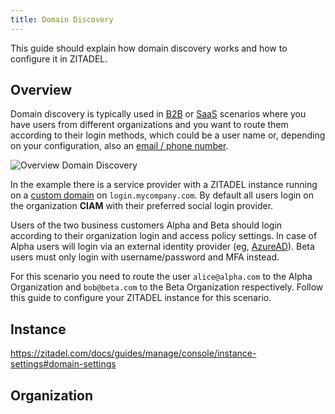 ```yaml
---
title: Domain Discovery
---
```


This guide should explain how domain discovery works and how to configure it in ZITADEL.

## Overview

Domain discovery is typically used in [B2B](./b2b) or [SaaS](./saas) scenarios where you have users from different organizations and you want to route them according to their login methods, which could be a user name or, depending on your configuration, also an [email / phone number](configurations#use-email-to-login).

![Overview Domain Discovery](/img/guides/solution-scenarios/domain-discovery.png)

In the example there is a service provider with a ZITADEL instance running on a [custom domain](/docs/guides/manage/cloud/instances#add-custom-domain) on `login.mycompany.com`.
By default all users login on the organization **CIAM** with their preferred social login provider.

Users of the two business customers Alpha and Beta should login according to their organization login and access policy settings.
In case of Alpha users will login via an external identity provider (eg, [AzureAD](/docs/guides/integrate/identity-providers/azure-ad)).
Beta users must only login with username/password and MFA instead.

For this scenario you need to route the user `alice@alpha.com` to the Alpha Organization and `bob@beta.com` to the Beta Organization respectively.
Follow this guide to configure your ZITADEL instance for this scenario.

## Instance

https://zitadel.com/docs/guides/manage/console/instance-settings#domain-settings

## Organization